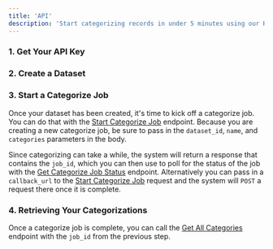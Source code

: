 ```yaml
---
title: 'API' 
description: 'Start categorizing records in under 5 minutes using our REST API'
---
```


### 1. Get Your API Key

<Snippet file="api-key.mdx" />

### 2. Create a Dataset

<Snippet file="api-create-dataset.mdx" />

### 3. Start a Categorize Job

Once your dataset has been created, it's time to kick off a categorize job. You can do that with the [Start Categorize Job](/documentation/api-reference/categorize/start-categorize-job) endpoint. Because you are creating a new categorize job, be sure to pass in the `dataset_id`, `name`, and `categories` parameters in the body. 

Since categorizing can take a while, the system will return a response that contains the `job_id`, which you can then use to poll for the status of the job with the [Get Categorize Job Status](/documentation/api-reference/categorize/get-categorize-job-status) endpoint. Alternatively you can pass in a `callback_url` to the [Start Categorize Job](/documentation/api-reference/categorize/start-categorize-job) request and the system will `POST` a request there once it is complete.

### 4. Retrieving Your Categorizations

Once a categorize job is complete, you can call the [Get All Categories](/documentation/api-reference/categorize/get-all-categories) endpoint with the `job_id` from the previous step.

<Snippet file="api-paginate.mdx" />